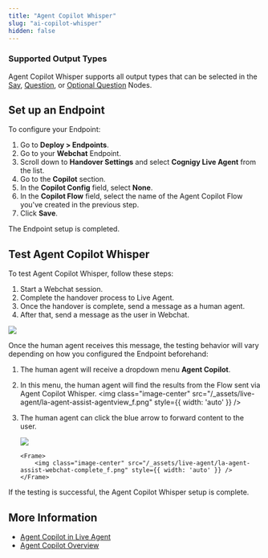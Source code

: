 ```yaml
---
title: "Agent Copilot Whisper"
slug: "ai-copilot-whisper"
hidden: false
---
```



<LiveAgentAssistantSetup/>
 
### Supported Output Types

Agent Copilot Whisper supports all output types that can be selected in the [Say](/ai/agents/develop/node-reference/overview), [Question](/ai/agents/develop/node-reference/overview), or [Optional Question](/ai/agents/develop/node-reference/overview) Nodes.

## Set up an Endpoint

To configure your Endpoint:

1. Go to **Deploy > Endpoints**.
2. Go to your **Webchat** Endpoint.
3. Scroll down to **Handover Settings** and select **Cognigy Live Agent** from the list.
4. Go to the **Copilot** section.
5. In the **Copilot Config** field, select **None**.
6. In the **Copilot Flow** field, select the name of the Agent Copilot Flow you've created in the previous step.
7. Click **Save**.

The Endpoint setup is completed.

## Test Agent Copilot Whisper

To test Agent Copilot Whisper, follow these steps:

1. Start a Webchat session.
2. Complete the handover process to Live Agent.
3. Once the handover is complete, send a message as a human agent.
4. After that, send a message as the user in Webchat.

<Frame>
    <img class="image-center" src="/_assets/live-agent/la-agent-assist-webchat_f.png" style={{ width: 'auto' }} />
</Frame>

Once the human agent receives this message, the testing behavior will vary depending on how you configured the Endpoint beforehand:

1. The human agent will receive a dropdown menu **Agent Copilot**. 
2. In this menu, the human agent will find the results from the Flow sent via Agent Copilot Whisper.
       <Frame>
           <img class="image-center" src="/_assets/live-agent/la-agent-assist-agentview_f.png" style={{ width: 'auto' }} />
       </Frame>
3. The human agent can click the blue arrow to forward content to the user.
      <Frame>
           <img class="image-center" src="/_assets/live-agent/la-agent-assist-agentview-forward_f.png" style={{ width: 'auto' }} />
      </Frame>

       <Frame>
           <img class="image-center" src="/_assets/live-agent/la-agent-assist-webchat-complete_f.png" style={{ width: 'auto' }} />
       </Frame>

If the testing is successful, the Agent Copilot Whisper setup is complete.

## More Information

- [Agent Copilot in Live Agent](/live-agent/assistants/agent-copilot)
- [Agent Copilot Overview](/agent-copilot/overview)